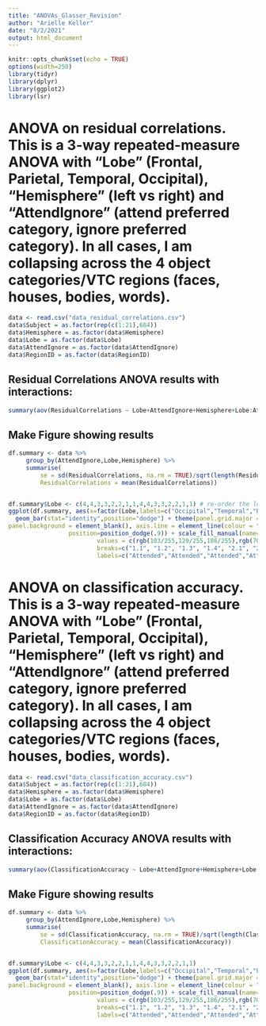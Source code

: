 ```yaml
---
title: "ANOVAs_Glasser_Revision"
author: "Arielle Keller"
date: "8/2/2021"
output: html_document
---
```


```r
knitr::opts_chunk$set(echo = TRUE)
options(width=250)
library(tidyr)
library(dplyr)
library(ggplot2)
library(lsr)
```

# ANOVA on residual correlations. This is a 3-way repeated-measure ANOVA with "Lobe" (Frontal, Parietal, Temporal, Occipital), "Hemisphere" (left vs right) and "AttendIgnore" (attend preferred category, ignore preferred category). In all cases, I am collapsing across the 4 object categories/VTC regions (faces, houses, bodies, words).


```r
data <- read.csv("data_residual_correlations.csv")
data$Subject = as.factor(rep(c(1:21),684))
data$Hemisphere = as.factor(data$Hemisphere)
data$Lobe = as.factor(data$Lobe)
data$AttendIgnore = as.factor(data$AttendIgnore)
data$RegionID = as.factor(data$RegionID)
```


## Residual Correlations ANOVA results with interactions:
```r
summary(aov(ResidualCorrelations ~ Lobe+AttendIgnore+Hemisphere+Lobe:AttendIgnore+Lobe:Hemisphere+AttendIgnore:Hemisphere+Lobe:Hemisphere:AttendIgnore+Error(Subject/(Lobe*Hemisphere*AttendIgnore)), data=data))
```


## Make Figure showing results
```r
df.summary <- data %>%
     group_by(AttendIgnore,Lobe,Hemisphere) %>%
     summarise(
         se = sd(ResidualCorrelations, na.rm = TRUE)/sqrt(length(ResidualCorrelations)),
         ResidualCorrelations = mean(ResidualCorrelations))


df.summary$Lobe <- c(4,4,3,3,2,2,1,1,4,4,3,3,2,2,1,1) # re-order the lobes for the plot
ggplot(df.summary, aes(x=factor(Lobe,labels=c("Occipital","Temporal","Parietal","Frontal")),y=ResidualCorrelations,fill=as.factor(interaction(AttendIgnore,Lobe)))) +
  geom_bar(stat="identity",position="dodge") + theme(panel.grid.major = element_blank(), panel.grid.minor = element_blank(),
panel.background = element_blank(), axis.line = element_line(colour = "black")) +xlab("Lobe") + ylab("Residual Correlations") + geom_errorbar(aes(ymin=ResidualCorrelations-se, ymax=ResidualCorrelations+se), width=.2,
                 position=position_dodge(.9)) + scale_fill_manual(name="Condition",
                         values = c(rgb(103/255,129/255,186/255),rgb(70/255,179/255,143/255),rgb(180/255,92/255,111/255),rgb(246/255,125/255,73/255),rgb(205/255,213/255,228/255),rgb(185/255,220/255,200/255),rgb(242/255,215/255,222/255),rgb(248/255,215/255,178/255)),
                         breaks=c("1.1", "1.2", "1.3", "1.4", "2.1", "2.2", "2.3", "2.4"),
                         labels=c("Attended","Attended","Attended","Attended","Ignored","Ignored", "Ignored","Ignored"))+ facet_wrap(~ factor(Hemisphere,labels=c("Left Hemisphere","Right Hemisphere")),scales='free_y') + geom_ribbon(aes(x=c(0.5,0.5,0.5,0.5,0.5,0.5,4.5,4.5,4.5,0.5,0.5,0.5,0.5,0.5,0.5,0.5),ymin = -0.02, ymax = 0.04),fill="grey70",alpha=0.5)+ geom_segment(aes(x=0.5,xend=4.58,y=0.01,yend=0.01),linetype="solid") +coord_cartesian(ylim=c(-0.1,0.4))
```


# ANOVA on classification accuracy. This is a 3-way repeated-measure ANOVA with "Lobe" (Frontal, Parietal, Temporal, Occipital), "Hemisphere" (left vs right) and "AttendIgnore" (attend preferred category, ignore preferred category). In all cases, I am collapsing across the 4 object categories/VTC regions (faces, houses, bodies, words).


```r
data <- read.csv("data_classification_accuracy.csv")
data$Subject = as.factor(rep(c(1:21),684))
data$Hemisphere = as.factor(data$Hemisphere)
data$Lobe = as.factor(data$Lobe)
data$AttendIgnore = as.factor(data$AttendIgnore)
data$RegionID = as.factor(data$RegionID)
```


## Classification Accuracy ANOVA results with interactions:
```r
summary(aov(ClassificationAccuracy ~ Lobe+AttendIgnore+Hemisphere+Lobe:AttendIgnore+Lobe:Hemisphere+AttendIgnore:Hemisphere+Lobe:Hemisphere:AttendIgnore+Error(Subject/(AttendIgnore*Hemisphere*Lobe)), data=data))
```


## Make Figure showing results
```r
df.summary <- data %>%
     group_by(AttendIgnore,Lobe,Hemisphere) %>%
     summarise(
         se = sd(ClassificationAccuracy, na.rm = TRUE)/sqrt(length(ClassificationAccuracy)),
         ClassificationAccuracy = mean(ClassificationAccuracy))


df.summary$Lobe <- c(4,4,3,3,2,2,1,1,4,4,3,3,2,2,1,1)
ggplot(df.summary, aes(x=factor(Lobe,labels=c("Occipital","Temporal","Parietal","Frontal")),y=ClassificationAccuracy,fill=as.factor(interaction(AttendIgnore,Lobe)))) +
  geom_bar(stat="identity",position="dodge") + theme(panel.grid.major = element_blank(), panel.grid.minor = element_blank(),
panel.background = element_blank(), axis.line = element_line(colour = "black")) +xlab("Lobe") + ylab("Classification Accuracy") + geom_errorbar(aes(ymin=ClassificationAccuracy-se, ymax=ClassificationAccuracy+se), width=.2,
                 position=position_dodge(.9)) + scale_fill_manual(name="Condition",
                         values = c(rgb(103/255,129/255,186/255),rgb(70/255,179/255,143/255),rgb(180/255,92/255,111/255),rgb(246/255,125/255,73/255),rgb(205/255,213/255,228/255),rgb(185/255,220/255,200/255),rgb(242/255,215/255,222/255),rgb(248/255,215/255,178/255)),
                         breaks=c("1.1", "1.2", "1.3", "1.4", "2.1", "2.2", "2.3", "2.4"),
                         labels=c("Attended","Attended","Attended","Attended","Ignored","Ignored", "Ignored","Ignored")) + facet_wrap(~ factor(Hemisphere,labels=c("Left Hemisphere","Right Hemisphere"))) + geom_ribbon(aes(x=c(0.5,0.5,0.5,0.5,0.5,0.5,4.5,4.5,4.5,0.5,0.5,0.5,0.5,0.5,0.5,0.5),ymin = 0.177, ymax = 0.223),fill="grey70",alpha=0.5)+ geom_segment(aes(x=0.5,xend=4.58,y=0.2,yend=0.2),linetype="solid") +coord_cartesian(ylim=c(0,0.75))
```



